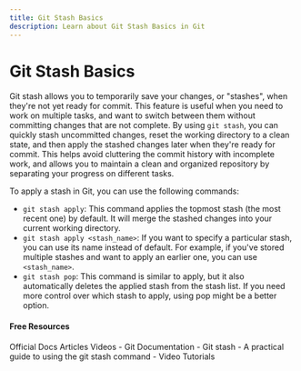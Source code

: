 ```yaml
---
title: Git Stash Basics
description: Learn about Git Stash Basics in Git
---
```


# Git Stash Basics

Git stash allows you to temporarily save your changes, or "stashes", when they're not yet ready for commit. This feature is useful when you need to work on multiple tasks, and want to switch between them without committing changes that are not complete. By using `git stash`, you can quickly stash uncommitted changes, reset the working directory to a clean state, and then apply the stashed changes later when they're ready for commit. This helps avoid cluttering the commit history with incomplete work, and allows you to maintain a clean and organized repository by separating your progress on different tasks.

To apply a stash in Git, you can use the following commands:

- `git stash apply`: This command applies the topmost stash (the most recent one) by default. It will merge the stashed changes into your current working directory.
- `git stash apply <stash_name>`: If you want to specify a particular stash, you can use its name instead of default. For example, if you've stored multiple stashes and want to apply an earlier one, you can use `<stash_name>`.
- `git stash pop`: This command is similar to apply, but it also automatically deletes the applied stash from the stash list. If you need more control over which stash to apply, using pop might be a better option.



#### Free Resources

<Tabs defaultValue="official">
<TabsList>
<TabsTrigger value="official">Official Docs</TabsTrigger>
<TabsTrigger value="article">Articles</TabsTrigger>
<TabsTrigger value="video">Videos</TabsTrigger>
</TabsList>

<TabsContent value="official">
- <Link href="https://git-scm.com/docs">Git Documentation</Link>
</TabsContent>
<TabsContent value="article">
- <Link href="https://www.atlassian.com/git/tutorials/saving-changes/git-stash">Git stash</Link>
- <Link href="https://opensource.com/article/21/4/git-stash">A practical guide to using the git stash command</Link>

</TabsContent>
<TabsContent value="video">
- <Link href="https://www.youtube.com/results?search_query=git+git-stash-basics+tutorial">Video Tutorials</Link>
</TabsContent>
</Tabs>

<Outlet path="4-git-advanced/tools/git-stash-basics" />